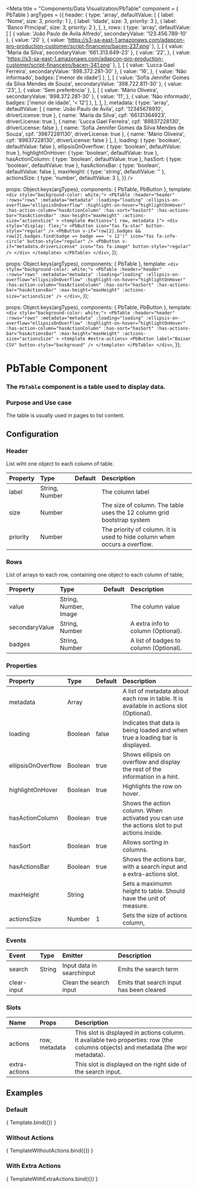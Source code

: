 

<Meta
  title = "Components/Data Visualization/PbTable"
  component = { PbTable }
  argTypes = {{
    header: {
      type: 'array',
      defaultValue: [
        { label: 'Nome', size: 3, priority: 1 },
        { label: 'Idade', size: 3, priority: 3 },
        { label: 'Banco Principal', size: 3, priority: 2 },
      ],
    },
    rows: {
      type: 'array',
      defaultValue: [
        [
          { value: 'João Paulo de Ávila Alfredo', secondaryValue: '123.456.789-10' },
          { value: '20' },
          { value: 'https://s3-sa-east-1.amazonaws.com/adapcon-pro-production-customer/script-financeiro/bacen-237.png' },
        ],
        [
          { value: 'Maria da Silva', secondaryValue: '661.313.649-23' },
          { value: '22', },
          { value: 'https://s3-sa-east-1.amazonaws.com/adapcon-pro-production-customer/script-financeiro/bacen-341.png' },
        ],
        [
          { value: 'Lucca Gael Ferreira', secondaryValue: '898.372.281-30' },
          { value: '16', },
          { value: 'Não informado', badges: ['menor de idade'] },
        ],
        [
          { value: 'Sofia Jennifer Gomes da Silva Mendes de Souza', secondaryValue: '398.722.811-30' },
          { value: '23', },
          { value: 'Sem preferência' },
        ],
        [
          { value: 'Mário Oliveira', secondaryValue: '898.372.281-30' },
          { value: '11', },
          { value: 'Não informado', badges: ['menor de idade', '< 12'] },
        ],
      ],
    },
    metadata: {
      type: 'array',
      defaultValue: [
        { name: 'João Paulo de Ávila', cpf: '12345678910', driverLicense: true },
        { name: 'Maria da Silva', cpf: '66131364923', driverLicense: true },
        { name: 'Lucca Gael Ferreira', cpf: '89837228130', driverLicense: false },
        { name: 'Sofia Jennifer Gomes da Silva Mendes de Souza', cpf: '39872281130', driverLicense: true },
        { name: 'Mário Oliveira', cpf: '89837228130', driverLicense: false }
      ],
    },
    loading: { type: 'boolean', defaultValue: false },
    ellipsisOnOverflow: { type: 'boolean', defaultValue: true },
    highlightOnHover: { type: 'boolean', defaultValue: true },
    hasActionColumn: { type: 'boolean', defaultValue: true },
    hasSort: { type: 'boolean', defaultValue: true },
    hasActionsBar: { type: 'boolean', defaultValue: false },
    maxHeight: { type: 'string', defaultValue: '' },
    actionsSize: { type: 'number', defaultValue: 3 },
  }}
/>

  props: Object.keys(argTypes),
  components: { PbTable, PbButton },
  template: `
    <div style="background-color: white;">
      <PbTable
        :header="header"
        :rows="rows"
        :metadata="metadata"
        :loading="loading"
        :ellipsis-on-overflow="ellipsisOnOverflow"
        :highlight-on-hover="highlightOnHover"
        :has-action-column="hasActionColumn"
        :has-sort="hasSort"
        :has-actions-bar="hasActionsBar"
        :max-height="maxHeight"
        :actions-size="actionsSize"
      >
        <template #actions="{ row, metadata }">
          <div style="display: flex;">
            <PbButton
              icon="fas fa-star"
              button-style="regular"
            />
            <PbButton
              v-if="row[2].badges && row[2].badges.find(badge => badge === '< 12')"
              icon="fas fa-info-circle"
              button-style="regular"
            />
            <PbButton
              v-if="metadata.driverLicense"
              icon="fas fa-image"
              button-style="regular"
            />
          </div>
        </template>
      </PbTable>
    </div>
  `,
});

  props: Object.keys(argTypes),
  components: { PbTable },
  template: `
    <div style="background-color: white;">
      <PbTable
        :header="header"
        :rows="rows"
        :metadata="metadata"
        :loading="loading"
        :ellipsis-on-overflow="ellipsisOnOverflow"
        :highlight-on-hover="highlightOnHover"
        :has-action-column="hasActionColumn"
        :has-sort="hasSort"
        :has-actions-bar="hasActionsBar"
        :max-height="maxHeight"
        :actions-size="actionsSize"
      />
    </div>
  `,
});

  props: Object.keys(argTypes),
  components: { PbTable, PbButton },
  template: `
    <div style="background-color: white;">
      <PbTable
        :header="header"
        :rows="rows"
        :metadata="metadata"
        :loading="loading"
        :ellipsis-on-overflow="ellipsisOnOverflow"
        :highlight-on-hover="highlightOnHover"
        :has-action-column="hasActionColumn"
        :has-sort="hasSort"
        :has-actions-bar="hasActionsBar"
        :max-height="maxHeight"
        :actions-size="actionsSize"
      >
        <template #extra-actions>
          <PbButton
            label="Baixar CSV"
            button-style="background"
          />
        </template>
      </PbTable>
    </div>
  `,
});

# **PbTable Component**
### The `PbTable` component is a table used to display data.

### Purpose and Use case

The table is usually used in pages to list content.

## Configuration

### Header

List wiht one object to each column of table.

| Property                    | Type                   | Default | Description                                                                                   |
|:----------------------------|:-----------------------|:--------|:----------------------------------------------------------------------------------------------|
| label                       | String, Number         |         | The column label                                                                              |
| size                        | Number                 |         | The size of column. The table uses the 12 column grid bootstrap system                        |
| priority                    | Number                 |         | The priority of column. It is used to hide column  when occurs a overflow.                    |

### Rows

List of arrays to each row, containing one object to each column of table;

| Property                    | Type                   | Default | Description                                                                                   |
|:----------------------------|:-----------------------|:--------|:----------------------------------------------------------------------------------------------|
| value                       | String, Number, Image  |         | The column value                                                                              |
| secondaryValue              | String, Number         |         | A extra info to column (Optional).                                                            |
| badges                      | String, Number         |         | A list of badges to column (Optional).                                                        |


### Properties

| Property                    | Type        | Default | Description                                                                                              |
|:----------------------------|:------------|:--------|:---------------------------------------------------------------------------------------------------------|
| metadata                    | Array       |         | A list of metadata about each row in table. It is available in actions slot (Optional).                  |
| loading                     | Boolean     | false   | Indicates that data is being loaded and when true a loading bar is displayed.                            |
| ellipsisOnOverflow          | Boolean     | true    | Shows ellipsis on overflow and display the rest of the information in a hint.                            |
| highlightOnHover            | Boolean     | true    | Highlights the row on hover.                                                                             |
| hasActionColumn             | Boolean     | true    | Shows the action column. When activated you can use the actions slot to put actions inside.              |
| hasSort                     | Boolean     | true    | Allows sorting in columns.                                                                               |
| hasActionsBar               | Boolean     | true    | Shows the actions bar, with a search input and a extra-actions slot.                                     |
| maxHeight                   | String      |         | Sets a maximumn height to table. Should have the unit of measure.                                        |
| actionsSize                 | Number      | 1       | Sets the size of actions column,                                                                         |

### Events

| Event                       | Type        | Emitter                            | Description                                                                   |
|:----------------------------|:------------|:-----------------------------------|:------------------------------------------------------------------------------|
| search                      | String      | Input data in searchinput          | Emits the search term                                                         |
| clear-input                 |             | Clean the search input             | Emits that search input has been cleared                                      |

### Slots

| Name                       | Props           | Description                                                                                                                                |
|:---------------------------|:----------------|:-------------------------------------------------------------------------------------------------------------------------------------------|
| actions                    | row, metadata   | This slot is displayed in actions column. It available two properties: row (the columns objects) and metadata (the wor metadata).          |
| extra-actions              |                 | This slot is displayed on the right side of the search input.                                                                              |


## Examples

### Default

<Canvas>
  <Story name="Default" height="auto">
    { Template.bind({}) }
  </Story>
</Canvas>


### Without Actions

<Canvas>
  <Story name="Without Actions" height="auto" args={{ hasActionColumn: false }}>
    { TemplateWithoutActions.bind({}) }
  </Story>
</Canvas>

### With Extra Actions

<Canvas>
  <Story name="With Extra Actions" height="auto">
    { TemplateWithExtraActions.bind({}) }
  </Story>
</Canvas>

